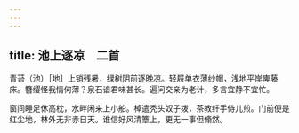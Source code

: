 ```yaml
---
---
---
```

title: 池上逐凉　二首
---



青苔（池）［地］上销残暑，绿树阴前逐晚凉。轻屐单衣薄纱帽，浅地平岸庳藤床。簪缨怪我情何薄？泉石谙君味甚长。遍问交亲为老计，多言宜静不宜忙。

窗间睡足休高枕，水畔闲来上小船。棹遣秃头奴子拨，茶教纤手侍儿煎。门前便是红尘地，林外无非赤日天。谁信好风清簟上，更无一事但翛然。